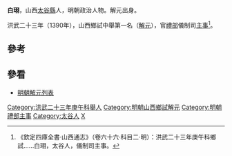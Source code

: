 '''白珝'''，山西[[太谷縣|太谷縣]]人，明朝政治人物。解元出身。

洪武二十三年（1390年），山西鄉試中舉第一名（[[解元|解元]]），官[[禮部|禮部]]儀制司[[主事|主事]]<ref>《欽定四庫全書·山西通志》（卷六十六·科目二·明）：洪武二十三年庚午科鄉試……白珝，太谷人，儀制司主事。</ref>。

==參考==
{{reflist}}

==參看==
*[[明朝解元列表|明朝解元列表]]

{{明朝人物小作品}}
{{DEFAULTSORT:Bai白}}
[[Category:洪武二十三年庚午科舉人|Category:洪武二十三年庚午科舉人]]
[[Category:明朝山西鄉試解元|Category:明朝山西鄉試解元]]
[[Category:明朝禮部主事|Category:明朝禮部主事]]
[[Category:太谷人|Category:太谷人]]
[[Category:白姓|X]]